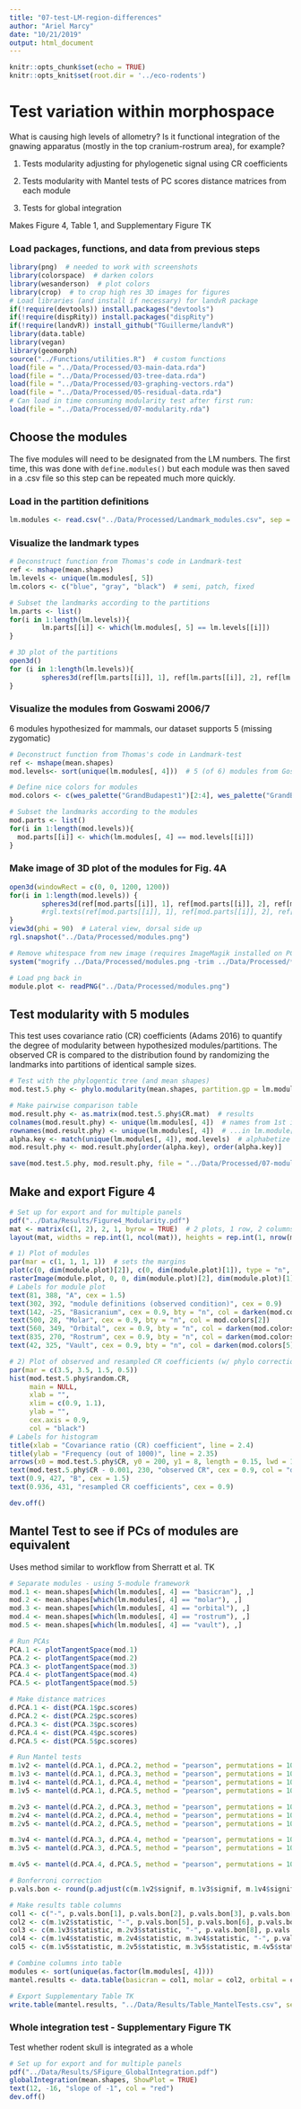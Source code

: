 ```yaml
---
title: "07-test-LM-region-differences"
author: "Ariel Marcy"
date: "10/21/2019"
output: html_document
---
```


```r
knitr::opts_chunk$set(echo = TRUE)
knitr::opts_knit$set(root.dir = '../eco-rodents')
```

# Test variation within morphospace
What is causing high levels of allometry? Is it functional integration of the gnawing apparatus (mostly in the top cranium-rostrum area), for example? 

1) Tests modularity adjusting for phylogenetic signal using CR coefficients

2) Tests modularity with Mantel tests of PC scores distance matrices from each module

3) Tests for global integration

Makes Figure 4, Table 1, and Supplementary Figure TK

### Load packages, functions, and data from previous steps
```r
library(png)  # needed to work with screenshots
library(colorspace)  # darken colors
library(wesanderson)  # plot colors
library(crop)  # to crop high res 3D images for figures
# Load libraries (and install if necessary) for landvR package
if(!require(devtools)) install.packages("devtools")
if(!require(dispRity)) install.packages("dispRity")
if(!require(landvR)) install_github("TGuillerme/landvR")
library(data.table)
library(vegan)
library(geomorph)
source("../Functions/utilities.R")  # custom functions
load(file = "../Data/Processed/03-main-data.rda")
load(file = "../Data/Processed/03-tree-data.rda")
load(file = "../Data/Processed/03-graphing-vectors.rda")
load(file = "../Data/Processed/05-residual-data.rda")
# Can load in time consuming modularity test after first run:
load(file = "../Data/Processed/07-modularity.rda")
```

## Choose the modules
The five modules will need to be designated from the LM numbers. The first time, this was done with `define.modules()` but each module was then saved in a .csv file so this step can be repeated much more quickly.

### Load in the partition definitions
```r
lm.modules <- read.csv("../Data/Processed/Landmark_modules.csv", sep = ",", header = TRUE)
```

### Visualize the landmark types
```r
# Deconstruct function from Thomas's code in Landmark-test
ref <- mshape(mean.shapes)  
lm.levels <- unique(lm.modules[, 5])
lm.colors <- c("blue", "gray", "black")  # semi, patch, fixed

# Subset the landmarks according to the partitions
lm.parts <- list()
for(i in 1:length(lm.levels)){
        lm.parts[[i]] <- which(lm.modules[, 5] == lm.levels[[i]])
}

# 3D plot of the partitions
open3d()
for (i in 1:length(lm.levels)){
        spheres3d(ref[lm.parts[[i]], 1], ref[lm.parts[[i]], 2], ref[lm.parts[[i]], 3], col = lm.colors[i], lit = TRUE, radius = 0.001, asp = FALSE)
}
```

### Visualize the modules from Goswami 2006/7
6 modules hypothesized for mammals, our dataset supports 5 (missing zygomatic)
```r
# Deconstruct function from Thomas's code in Landmark-test
ref <- mshape(mean.shapes)
mod.levels<- sort(unique(lm.modules[, 4]))  # 5 (of 6) modules from Goswami

# Define nice colors for modules
mod.colors <- c(wes_palette("GrandBudapest1")[2:4], wes_palette("GrandBudapest2")[1:2])

# Subset the landmarks according to the modules
mod.parts <- list()
for(i in 1:length(mod.levels)){
  mod.parts[[i]] <- which(lm.modules[, 4] == mod.levels[[i]])
}
```

### Make image of 3D plot of the modules for Fig. 4A
```r
open3d(windowRect = c(0, 0, 1200, 1200))
for(i in 1:length(mod.levels)) {
        spheres3d(ref[mod.parts[[i]], 1], ref[mod.parts[[i]], 2], ref[mod.parts[[i]], 3], col = mod.colors[i], lit = TRUE, radius = 0.0015, asp = FALSE)
        #rgl.texts(ref[mod.parts[[i]], 1], ref[mod.parts[[i]], 2], ref[mod.parts[[i]], 3], mod.parts[[i]], offset = 100, color = c("black"))
}
view3d(phi = 90)  # Lateral view, dorsal side up
rgl.snapshot("../Data/Processed/modules.png")

# Remove whitespace from new image (requires ImageMagik installed on PC)
system("mogrify ../Data/Processed/modules.png -trim ../Data/Processed/*.png")

# Load png back in
module.plot <- readPNG("../Data/Processed/modules.png")
```

## Test modularity with 5 modules
This test uses covariance ratio (CR) coefficients (Adams 2016) to quantify the degree of modularity between hypothesized modules/partitions. The observed CR is compared to the distribution found by randomizing the landmarks into partitions of identical sample sizes.
```r
# Test with the phylogentic tree (and mean shapes)
mod.test.5.phy <- phylo.modularity(mean.shapes, partition.gp = lm.modules[, 4], aus.tree)

# Make pairwise comparison table
mod.result.phy <- as.matrix(mod.test.5.phy$CR.mat)  # results
colnames(mod.result.phy) <- unique(lm.modules[, 4])  # names from 1st instance
rownames(mod.result.phy) <- unique(lm.modules[, 4])  # ...in lm.module[, 4]
alpha.key <- match(unique(lm.modules[, 4]), mod.levels)  # alphabetize table
mod.result.phy <- mod.result.phy[order(alpha.key), order(alpha.key)]

save(mod.test.5.phy, mod.result.phy, file = "../Data/Processed/07-modularity.rda")
```

## Make and export Figure 4
```r
# Set up for export and for multiple panels
pdf("../Data/Results/Figure4_Modularity.pdf")
mat <- matrix(c(1, 2), 2, 1, byrow = TRUE)  # 2 plots, 1 row, 2 columns
layout(mat, widths = rep.int(1, ncol(mat)), heights = rep.int(1, nrow(mat)))  

# 1) Plot of modules
par(mar = c(1, 1, 1, 1))  # sets the margins
plot(c(0, dim(module.plot)[2]), c(0, dim(module.plot)[1]), type = "n", axes = FALSE, xlab = "", ylab = "", asp = TRUE)  # module.plot = png made above
rasterImage(module.plot, 0, 0, dim(module.plot)[2], dim(module.plot)[1])
# Labels for module plot
text(81, 388, "A", cex = 1.5)
text(302, 392, "module definitions (observed condition)", cex = 0.9)
text(142, -25, "Basicranium", cex = 0.9, bty = "n", col = darken(mod.colors[1]))
text(500, 28, "Molar", cex = 0.9, bty = "n", col = mod.colors[2])
text(560, 349, "Orbital", cex = 0.9, bty = "n", col = darken(mod.colors[3]))
text(835, 270, "Rostrum", cex = 0.9, bty = "n", col = darken(mod.colors[4], amount = 0.3))
text(42, 325, "Vault", cex = 0.9, bty = "n", col = darken(mod.colors[5], amount = 0.35))

# 2) Plot of observed and resampled CR coefficients (w/ phylo correction)
par(mar = c(3.5, 3.5, 1.5, 0.5))
hist(mod.test.5.phy$random.CR,
     main = NULL,
     xlab = "",
     xlim = c(0.9, 1.1),
     ylab = "",
     cex.axis = 0.9,
     col = "black")
# Labels for histogram
title(xlab = "Covariance ratio (CR) coefficient", line = 2.4)
title(ylab = "Frequency (out of 1000)", line = 2.35)
arrows(x0 = mod.test.5.phy$CR, y0 = 200, y1 = 8, length = 0.15, lwd = 1.5, col = "darkred")
text(mod.test.5.phy$CR - 0.001, 230, "observed CR", cex = 0.9, col = "darkred")
text(0.9, 427, "B", cex = 1.5)
text(0.936, 431, "resampled CR coefficients", cex = 0.9)

dev.off()
```

## Mantel Test to see if PCs of modules are equivalent
Uses method similar to workflow from Sherratt et al. TK
```r
# Separate modules - using 5-module framework 
mod.1 <- mean.shapes[which(lm.modules[, 4] == "basicran"), ,]
mod.2 <- mean.shapes[which(lm.modules[, 4] == "molar"), ,]
mod.3 <- mean.shapes[which(lm.modules[, 4] == "orbital"), ,]
mod.4 <- mean.shapes[which(lm.modules[, 4] == "rostrum"), ,]
mod.5 <- mean.shapes[which(lm.modules[, 4] == "vault"), ,]

# Run PCAs
PCA.1 <- plotTangentSpace(mod.1)
PCA.2 <- plotTangentSpace(mod.2)
PCA.3 <- plotTangentSpace(mod.3)
PCA.4 <- plotTangentSpace(mod.4)
PCA.5 <- plotTangentSpace(mod.5)

# Make distance matrices
d.PCA.1 <- dist(PCA.1$pc.scores)
d.PCA.2 <- dist(PCA.2$pc.scores)
d.PCA.3 <- dist(PCA.3$pc.scores)
d.PCA.4 <- dist(PCA.4$pc.scores)
d.PCA.5 <- dist(PCA.5$pc.scores)

# Run Mantel tests
m.1v2 <- mantel(d.PCA.1, d.PCA.2, method = "pearson", permutations = 1000) 
m.1v3 <- mantel(d.PCA.1, d.PCA.3, method = "pearson", permutations = 1000)
m.1v4 <- mantel(d.PCA.1, d.PCA.4, method = "pearson", permutations = 1000)
m.1v5 <- mantel(d.PCA.1, d.PCA.5, method = "pearson", permutations = 1000)

m.2v3 <- mantel(d.PCA.2, d.PCA.3, method = "pearson", permutations = 1000) 
m.2v4 <- mantel(d.PCA.2, d.PCA.4, method = "pearson", permutations = 1000)
m.2v5 <- mantel(d.PCA.2, d.PCA.5, method = "pearson", permutations = 1000)

m.3v4 <- mantel(d.PCA.3, d.PCA.4, method = "pearson", permutations = 1000)
m.3v5 <- mantel(d.PCA.3, d.PCA.5, method = "pearson", permutations = 1000)

m.4v5 <- mantel(d.PCA.4, d.PCA.5, method = "pearson", permutations = 1000)

# Bonferroni correction
p.vals.bon <- round(p.adjust(c(m.1v2$signif, m.1v3$signif, m.1v4$signif, m.1v5$signif, m.2v3$signif, m.2v4$signif, m.2v5$signif, m.3v4$signif, m.3v5$signif, m.4v5$signif), method = "bonferroni"), 3)

# Make results table columns
col1 <- c("-", p.vals.bon[1], p.vals.bon[2], p.vals.bon[3], p.vals.bon[4])
col2 <- c(m.1v2$statistic, "-", p.vals.bon[5], p.vals.bon[6], p.vals.bon[7])
col3 <- c(m.1v3$statistic, m.2v3$statistic, "-", p.vals.bon[8], p.vals.bon[9])
col4 <- c(m.1v4$statistic, m.2v4$statistic, m.3v4$statistic, "-", p.vals.bon[10])
col5 <- c(m.1v5$statistic, m.2v5$statistic, m.3v5$statistic, m.4v5$statistic, "-")

# Combine columns into table
modules <- sort(unique(as.factor(lm.modules[, 4])))
mantel.results <- data.table(basicran = col1, molar = col2, orbital = col3, rostrum = col4, vault = col5, row.names = modules)

# Export Supplementary Table TK
write.table(mantel.results, "../Data/Results/Table_MantelTests.csv", sep = ",", col.names = NA)
```

### Whole integration test - Supplementary Figure TK
Test whether rodent skull is integrated as a whole
```r
# Set up for export and for multiple panels
pdf("../Data/Results/SFigure_GlobalIntegration.pdf")
globalIntegration(mean.shapes, ShowPlot = TRUE)
text(12, -16, "slope of -1", col = "red")
dev.off()
```